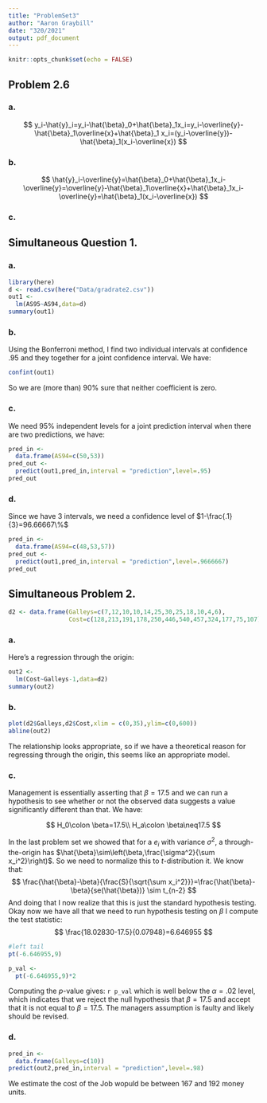 ```yaml
---
title: "ProblemSet3"
author: "Aaron Graybill"
date: "320/2021"
output: pdf_document
---
```


```r
knitr::opts_chunk$set(echo = FALSE)
```

## Problem 2.6

### a.

$$
y_i-\hat{y}_i=y_i-\hat{\beta}_0+\hat{\beta}_1x_i=y_i-\overline{y}-\hat{\beta}_1\overline{x}+\hat{\beta}_1 x_i=(y_i-\overline{y})-\hat{\beta}_1(x_i-\overline{x})
$$

### b.

$$
\hat{y}_i-\overline{y}=\hat{\beta}_0+\hat{\beta}_1x_i-\overline{y}=\overline{y}-\hat{\beta}_1\overline{x}+\hat{\beta}_1x_i-\overline{y}=\hat{\beta}_1(x_i-\overline{x})
$$

### c.

\begin{align*}
&\sum_{i=1}^n\left(\hat{y}_i-\overline{y}\right)\left(y_i-\hat{y}_i\right)\\
&\sum_{i=1}^n\left((y_i-\overline{y})-\hat{\beta}_1(x_i-\overline{x})\right)\left(\hat{\beta}_1(x_i-\overline{x})\right)\\
&\sum_{i=1}^n(y_i-\overline{y})\hat{\beta}_1(x_i-\overline{x})-\hat{\beta}_1^2(x_i-\overline{x})^2\\
&\hat{\beta}_1SXY-\hat{\beta}_1^2SXX\\
&\frac{SXY}{SXX}SXY-\left(\frac{SXY}{SXX}\right)^2SXX\\
&\frac{SXY^2-SXY^2}{SXX}=0
\end{align*}

## Simultaneous Question 1.
### a.

```r
library(here)
d <- read.csv(here("Data/gradrate2.csv"))
out1 <- 
  lm(AS95~AS94,data=d)
summary(out1)
```
### b.
Using the Bonferroni method, I find two individual intervals at confidence $.95$ and they together for a joint confidence interval. We have:
```r
confint(out1)
```

So we are (more than) 90% sure that neither coefficient is zero.

### c.
We need 95% independent levels for a joint prediction interval when there are two predictions, we have:
```r
pred_in <- 
  data.frame(AS94=c(50,53))
pred_out <- 
  predict(out1,pred_in,interval = "prediction",level=.95)
pred_out
```


### d. 
Since we have 3 intervals, we need a confidence level of $1-\frac{.1}{3}=96.66667\%$
```r
pred_in <- 
  data.frame(AS94=c(48,53,57))
pred_out <- 
  predict(out1,pred_in,interval = "prediction",level=.9666667)
pred_out
```

## Simultaneous Problem 2.

```r

d2 <- data.frame(Galleys=c(7,12,10,10,14,25,30,25,18,10,4,6),
                 Cost=c(128,213,191,178,250,446,540,457,324,177,75,107))
```

### a.
Here's a regression through the origin:
```r
out2 <- 
  lm(Cost~Galleys-1,data=d2)
summary(out2)
```
### b.

```r
plot(d2$Galleys,d2$Cost,xlim = c(0,35),ylim=c(0,600))
abline(out2)
```
The relationship looks appropriate, so if we have a theoretical reason for regressing through the origin, this seems like an appropriate model.

### c. 
Management is essentially asserting that $\beta=17.5$ and we can run a hypothesis to see whether or not the observed data suggests a value significantly different than that. We have:

$$
H_0\colon \beta=17.5\\
H_a\colon \beta\neq17.5
$$

In the last problem set we showed that for a $e_i$ with variance $\sigma^2$, a through-the-origin has $\hat{\beta}\sim\left(\beta,\frac{\sigma^2}{\sum x_i^2}\right)$. So we need to normalize this to $t$-distribution it. We know that: 
$$
\frac{\hat{\beta}-\beta}{\frac{S}{\sqrt{\sum x_i^2}}}=\frac{\hat{\beta}-\beta}{se(\hat{\beta})} \sim t_{n-2}
$$ 
And doing that I now realize that this is just the standard hypothesis testing. Okay now we have all that we need to run hypothesis testing on $\beta$ 
I compute the test statistic:
$$
\frac{18.02830-17.5}{0.07948}=6.646955
$$ 
```r
#left tail
pt(-6.646955,9)

p_val <- 
  pt(-6.646955,9)*2
```

Computing the $p$-value gives: `r p_val` which is well below the $\alpha=.02$ level, which indicates that we reject the null hypothesis that $\beta=17.5$ and accept that it is not equal to $\beta=17.5$. The managers assumption is faulty and likely should be revised.

### d.
```r
pred_in <- 
  data.frame(Galleys=c(10))
predict(out2,pred_in,interval = "prediction",level=.98)
```

We estimate the cost of the Job wopuld be between 167 and 192 money units.